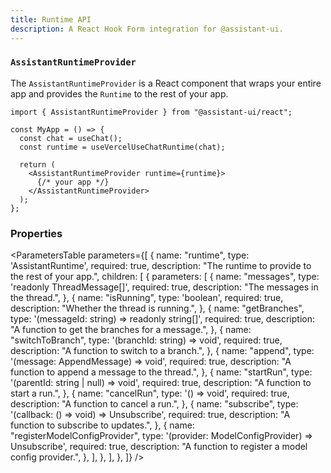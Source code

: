 ```yaml
---
title: Runtime API
description: A React Hook Form integration for @assistant-ui.
--- 
```



### `AssistantRuntimeProvider`

The `AssistantRuntimeProvider` is a React component that wraps your entire app and provides the `Runtime` to the rest of your app.

```tsx {1, 8, 10}
import { AssistantRuntimeProvider } from "@assistant-ui/react";

const MyApp = () => {
  const chat = useChat();
  const runtime = useVercelUseChatRuntime(chat);

  return (
    <AssistantRuntimeProvider runtime={runtime}>
      {/* your app */}
    </AssistantRuntimeProvider>
  );
};
```

### Properties

<ParametersTable
  parameters={[
    {
      name: "runtime",
      type: 'AssistantRuntime',
      required: true,
      description: "The runtime to provide to the rest of your app.",
      children: [
        {
          parameters: [
            {
              name: "messages",
              type: 'readonly ThreadMessage[]',
              required: true,
              description: "The messages in the thread.",
            },
            {
              name: "isRunning",
              type: 'boolean',
              required: true,
              description: "Whether the thread is running.",
            },
            {
              name: "getBranches",
              type: '(messageId: string) => readonly string[]',
              required: true,
              description: "A function to get the branches for a message.",
            },
            {
              name: "switchToBranch",
              type: '(branchId: string) => void',
              required: true,
              description: "A function to switch to a branch.", 
            },
            {
              name: "append",
              type: '(message: AppendMessage) => void',
              required: true,
              description: "A function to append a message to the thread.",
            },
            {
              name: "startRun",
              type: '(parentId: string | null) => void',
              required: true,
              description: "A function to start a run.",
            },
            {
              name: "cancelRun",
              type: '() => void',
              required: true,
              description: "A function to cancel a run.",
            },
            {
              name: "subscribe",
              type: '(callback: () => void) => Unsubscribe',
              required: true,
              description: "A function to subscribe to updates.",
            },
            {
              name: "registerModelConfigProvider",
              type: '(provider: ModelConfigProvider) => Unsubscribe',
              required: true,
              description: "A function to register a model config provider.",
            },
          ],
        },
      ],
    },
  ]}
/>